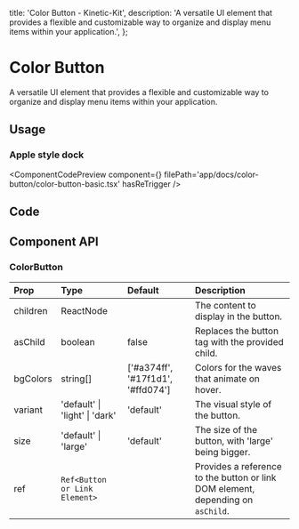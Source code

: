   title: 'Color Button - Kinetic-Kit',
  description:
    'A versatile UI element that provides a flexible and customizable way to organize and display menu items within your application.',
};


# Color Button

A versatile UI element that provides a flexible and customizable way to organize and display menu items within your application.

## Usage

### Apple style dock

<ComponentCodePreview
  component={<ColorButtonBasic />}
  filePath='app/docs/color-button/color-button-basic.tsx'
  hasReTrigger
/>

## Code

<CodeBlock filePath='components/core/color-button.tsx' />

## Component API

### ColorButton

| Prop     | Type                           | Default                           | Description                                                                     |
| :------- | :----------------------------- | :-------------------------------- | :------------------------------------------------------------------------------ |
| children | ReactNode                      |                                   | The content to display in the button.                                           |
| asChild  | boolean                        | false                             | Replaces the button tag with the provided child.                                |
| bgColors | string[]                       | ['#a374ff', '#17f1d1', '#ffd074'] | Colors for the waves that animate on hover.                                     |
| variant  | 'default' \| 'light' \| 'dark' | 'default'                         | The visual style of the button.                                                 |
| size     | 'default' \| 'large'           | 'default'                         | The size of the button, with 'large' being bigger.                              |
| ref      | `Ref<Button or Link Element>`  |                                   | Provides a reference to the button or link DOM element, depending on `asChild`. |
